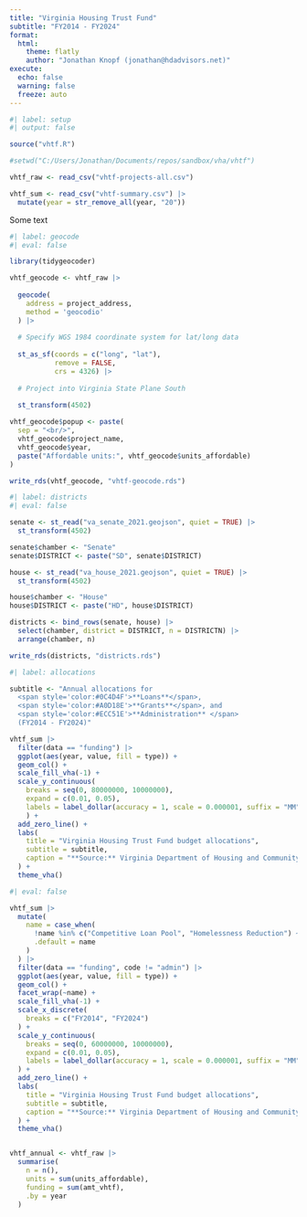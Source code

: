 ```yaml
---
title: "Virginia Housing Trust Fund"
subtitle: "FY2014 - FY2024"
format:
  html:
    theme: flatly
    author: "Jonathan Knopf (jonathan@hdadvisors.net)"
execute: 
  echo: false
  warning: false
  freeze: auto
---
```


```r
#| label: setup
#| output: false

source("vhtf.R")

#setwd("C:/Users/Jonathan/Documents/repos/sandbox/vha/vhtf")

vhtf_raw <- read_csv("vhtf-projects-all.csv")

vhtf_sum <- read_csv("vhtf-summary.csv") |> 
  mutate(year = str_remove_all(year, "20"))

```

Some text

```r
#| label: geocode
#| eval: false

library(tidygeocoder)

vhtf_geocode <- vhtf_raw |> 
  
  geocode(
    address = project_address,
    method = 'geocodio'
  ) |> 
  
  # Specify WGS 1984 coordinate system for lat/long data
  
  st_as_sf(coords = c("long", "lat"),
           remove = FALSE,
           crs = 4326) |> 
  
  # Project into Virginia State Plane South
  
  st_transform(4502)

vhtf_geocode$popup <- paste(
  sep = "<br/>",
  vhtf_geocode$project_name,
  vhtf_geocode$year,
  paste("Affordable units:", vhtf_geocode$units_affordable)
)

write_rds(vhtf_geocode, "vhtf-geocode.rds")

```

```r
#| label: districts
#| eval: false

senate <- st_read("va_senate_2021.geojson", quiet = TRUE) |> 
  st_transform(4502)

senate$chamber <- "Senate"
senate$DISTRICT <- paste("SD", senate$DISTRICT)

house <- st_read("va_house_2021.geojson", quiet = TRUE) |> 
  st_transform(4502)

house$chamber <- "House"
house$DISTRICT <- paste("HD", house$DISTRICT)

districts <- bind_rows(senate, house) |> 
  select(chamber, district = DISTRICT, n = DISTRICTN) |> 
  arrange(chamber, n)

write_rds(districts, "districts.rds")

```



```r
#| label: allocations

subtitle <- "Annual allocations for
  <span style='color:#0C4D4F'>**Loans**</span>,
  <span style='color:#A0D18E'>**Grants**</span>, and 
  <span style='color:#ECC51E'>**Administration** </span> 
  (FY2014 - FY2024)"

vhtf_sum |> 
  filter(data == "funding") |> 
  ggplot(aes(year, value, fill = type)) +
  geom_col() +
  scale_fill_vha(-1) +
  scale_y_continuous(
    breaks = seq(0, 80000000, 10000000),
    expand = c(0.01, 0.05),
    labels = label_dollar(accuracy = 1, scale = 0.000001, suffix = "MM")
    ) +
  add_zero_line() +
  labs(
    title = "Virginia Housing Trust Fund budget allocations",
    subtitle = subtitle,
    caption = "**Source:** Virginia Department of Housing and Community Development."
  ) +
  theme_vha()

 ```

```r
#| eval: false

vhtf_sum |> 
  mutate(
    name = case_when(
      !name %in% c("Competitive Loan Pool", "Homelessness Reduction") ~ "Other",
      .default = name 
    )
  ) |> 
  filter(data == "funding", code != "admin") |> 
  ggplot(aes(year, value, fill = type)) +
  geom_col() +
  facet_wrap(~name) +
  scale_fill_vha(-1) +
  scale_x_discrete(
    breaks = c("FY2014", "FY2024")
  ) +
  scale_y_continuous(
    breaks = seq(0, 60000000, 10000000),
    expand = c(0.01, 0.05),
    labels = label_dollar(accuracy = 1, scale = 0.000001, suffix = "MM")
  ) +
  add_zero_line() +
  labs(
    title = "Virginia Housing Trust Fund budget allocations",
    subtitle = subtitle,
    caption = "**Source:** Virginia Department of Housing and Community Development."
  ) +
  theme_vha()


vhtf_annual <- vhtf_raw |> 
  summarise(
    n = n(),
    units = sum(units_affordable),
    funding = sum(amt_vhtf),
    .by = year
  )

```


